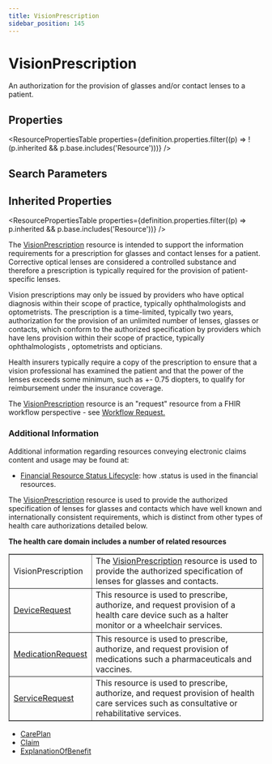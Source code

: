 ```yaml
---
title: VisionPrescription
sidebar_position: 145
---
```


# VisionPrescription

An authorization for the provision of glasses and/or contact lenses to a patient.

<Tabs queryString="section">
<TabItem value="schema" label="Schema" default>


## Properties


<ResourcePropertiesTable properties={definition.properties.filter((p) => !(p.inherited && p.base.includes('Resource')))} />

## Search Parameters

<SearchParamsTable searchParams={definition.searchParameters} />

## Inherited Properties

<ResourcePropertiesTable properties={definition.properties.filter((p) => p.inherited && p.base.includes('Resource'))} />

</TabItem>
  <TabItem value="usage" label="Usage">
    <div>      <p> The <a href="/docs/api/fhir/resources/visionprescription">VisionPrescription</a> resource is intended to support the information requirements for a prescription for glasses and contact lenses for a patient. Corrective optical lenses are considered a controlled substance and therefore a prescription is typically required for the provision of  patient-specific lenses.     </p>   <p> Vision prescriptions may only be issued by providers who have optical diagnosis within their scope of practice, typically ophthalmologists   and optometrists. The prescription is a time-limited, typically two years, authorization for the provision of an unlimited number of lenses,  glasses or contacts, which conform to the authorized specification by providers which have lens provision within their scope of practice, typically ophthalmologists   , optometrists and opticians.    </p>   <p>Health insurers typically require a copy of the prescription to ensure that a vision professional has examined the patient and that the  power of the lenses exceeds some minimum, such as +- 0.75 diopters, to qualify for reimbursement under the insurance coverage.</p>   <p>The <a href="/docs/api/fhir/resources/visionprescription">VisionPrescription</a> resource is an "request" resource from a FHIR workflow perspective - see <a href="https://www.hl7.org/fhir/workflow.html#request">Workflow Request.</a></p>   <h3 class="self-link-parent"> Additional Information <a href="https://www.hl7.org/fhir/visionprescription.html#12.16.1.1" title="link to here" class="self-link"></a></h3>   <p> Additional information regarding resources conveying electronic claims content and usage may be found at:   </p>     <ul>    <li><a href="https://www.hl7.org/fhir/financial-module.html#resource-status">Financial Resource Status Lifecycle</a>: how .status is used in the financial resources.</li>   </ul>  </div>
    </TabItem>
  <TabItem value="relationships" label="Relationships">
    <div>   <a name="bnr"></a>       <p>The <a href="/docs/api/fhir/resources/visionprescription">VisionPrescription</a> resource is used to provide the authorized specification of lenses for glasses and contacts which    have well known and internationally consistent requirements, which is distinct from other types of health care authorizations detailed below.   </p>   <b>The health care domain includes a number of related resources</b>    <table border="1" cellpadding="1" cellspacing="2" frame="box">    <tbody><tr>     <td>VisionPrescription</td>     <td>The <a href="/docs/api/fhir/resources/visionprescription">VisionPrescription</a> resource is used to provide the authorized specification of lenses for glasses and contacts.</td>    </tr>    <tr>     <td><a href="/docs/api/fhir/resources/devicerequest">DeviceRequest</a></td>     <td>This resource is used to prescribe, authorize, and request provision of a health care device such as a halter monitor or a wheelchair services.     </td>    </tr>       <tr>     <td><a href="/docs/api/fhir/resources/medicationrequest">MedicationRequest</a></td>     <td>This resource is used to prescribe, authorize, and request provision of medications such a pharmaceuticals and vaccines.     </td>    </tr>       <tr>     <td><a href="/docs/api/fhir/resources/servicerequest">ServiceRequest</a></td>     <td>This resource is used to prescribe, authorize, and request provision of health care services such as consultative or rehabilitative services.     </td>    </tr>      </tbody></table>   </div>
    </TabItem>
  
  <TabItem value="referencedBy" label="Referenced By">
    <ul><li><a href="/docs/api/fhir/resources/careplan">CarePlan</a></li>
<li><a href="/docs/api/fhir/resources/claim">Claim</a></li>
<li><a href="/docs/api/fhir/resources/explanationofbenefit">ExplanationOfBenefit</a></li></ul>
    </TabItem>

</Tabs>
